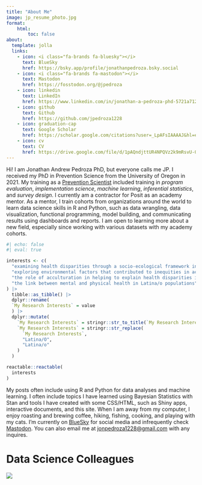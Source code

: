 ```yaml
---
title: "About Me"
image: jp_resume_photo.jpg
format:
    html:
        toc: false
about:
  template: jolla
  links:
    - icon: <i class="fa-brands fa-bluesky"></i>
      text: BlueSky
      href: https://bsky.app/profile/jonathanpedroza.bsky.social
    - icon: <i class="fa-brands fa-mastodon"></i>
      text: Mastodon
      href: https://fosstodon.org/@jpedroza
    - icon: linkedin
      text: LinkedIn
      href: https://www.linkedin.com/in/jonathan-a-pedroza-phd-5721a7120/
    - icon: github
      text: Github
      href: https://github.com/jpedroza1228
    - icon: graduation-cap
      text: Google Scholar
      href: https://scholar.google.com/citations?user=_LpAFsIAAAAJ&hl=en&oi=ao
    - icon: cv
      text: CV
      href: https://drive.google.com/file/d/1pAQndjttUR4NPQVz2k9mRsvU-OFC6mbJ/view?usp=sharing
---
```


Hi! I am Jonathan Andrew Pedroza PhD, but everyone calls me JP. I received my PhD in Prevention Science from the University of Oregon in 2021. My training as a [Prevention Scientist](https://www.npscoalition.org/prevention-science) included training in *program evaluation*, *implementation science*, *machine learning*, *inferential statistics*, and *survey design*. I currently am a contractor for Posit as an academy mentor. As a mentor, I train cohorts from organizations around the world to learn data science skills in R and Python, such as data wrangling, data visualization, functional programming, model building, and communicating results using dashboards and reports. I am open to learning more about a new field, especially since working with various datasets with my academy cohorts.

```r
#| echo: false
#| eval: true

interests <- c(
  "examining health disparities through a socio-ecological framework in Latina/o populations",
  "exploring environmental factors that contributed to inequities in access to and engagement in health behaviors",
  "the role of acculturation in helping to explain health disparities in Latina/o populations",
  "the link between mental and physical health in Latina/o populations"
) |> 
  tibble::as_tibble() |> 
  dplyr::rename(
  `My Research Interests` = value
  ) |> 
  dplyr::mutate(
    `My Research Interests` = stringr::str_to_title(`My Research Interests`),
    `My Research Interests` = stringr::str_replace(
      `My Research Interests`,
      "Latina/O",
      "Latina/o"
    )
  )

reactable::reactable(
  interests
)
```

My posts often include using R and Python for data analyses and machine learning. I often include topics I have learned using Bayesian Statistics with Stan and tools I have created with some CSS/HTML, such as Shiny apps, interactive documents, and this site. When I am away from my computer, I enjoy roasting and brewing coffee, hiking, fishing, cooking, and playing with my cats. I'm currently on [BlueSky](https://bsky.app/profile/jonathanpedroza.bsky.social) for social media and infrequently check [Mastodon](https://fosstodon.org/@jpedroza). You can also email me at <a href="mailto:jonpedroza1228@gmail.com"> jonpedroza1228\@gmail.com</a> with any inquires.

# Data Science Colleagues

![](cats_working.jpg)